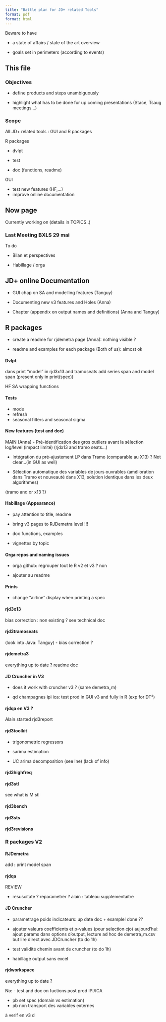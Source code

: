 ```yaml
---
title: "Battle plan for JD+ related Tools"
format: pdf
format: html 
---
```


Beware to have 

- a state of affairs / state of the art overview

- goals set in perimeters (according to events)

## This file 

### Objectives 

- define products and steps unambiguously

- highlight what has to be done for up coming presentations (Stace, Tsaug meetings...)

### Scope 

All JD+ related tools : GUI and R packages 

R packages 

- dvlpt 

- test 

- doc (functions, readme)

GUI 

- test new features (HF,...)
- improve online documentation 

## Now page

Currently working on (details in TOPICS..)

### Last Meeting BXLS 29 mai

To do 

- Bilan et perspectives 

- Habillage / orga 



## JD+ online Documentation 

- GUI chap on SA and modelling features (Tanguy)

- Documenting new v3 features and Holes (Anna)

- Chapter (appendix on output names and definitions) (Anna and Tanguy)


## R packages 

- create a readme for rjdemetra page (Anna): nothing visible ?

- readme and examples for each package (Both of us): almost ok 

#### Dvlpt 

dans print "model" in rjd3x13 and tramoseats 
add series span and model span
(present only in print(spec))

HF SA wrapping functions 

#### Tests

- mode
- refresh 
- seasonal filters and seasonal sigma 



#### New features (test and doc)

MAIN 
(Anna)
-	Pré-identification des gros outliers avant la sélection log/level (impact limité)
(rjdx13 and tramo seats...)

-	Intégration du pré-ajustement LP dans Tramo (comparable au X13) ? Not clear...(in GUI as well)

-	Sélection automatique des variables de jours ouvrables (amélioration dans Tramo et nouveauté dans X13, solution identique dans les deux algorithmes)

(tramo and or x13 ?)


#### Habillage (Appearance)

- pay attention to title, readme

- bring v3 pages to RJDemetra level !!!

- doc functions, examples 

- vignettes by topic

#### Orga repos and naming issues 

- orga github: regrouper tout le R v2 et v3 ? non 

- ajouter au readme

#### Prints

- change "airline" display when printing a spec 

#### rjd3x13

bias correction : non existing ? see technical doc

#### rjd3tramoseats 

(look into Java: Tanguy)
- bias correction ?


#### rjdemetra3 

everything up to date ? 
readme
doc 
 
#### JD Cruncher in V3

- does it work with cruncher v3 ? (same demetra_m)

- qd champagnes ipi ica: test prod in GUI v3 and fully in R (exp for DT²)

#### rjdqa en V3 ?

Alain started rjd3report

#### rjd3toolkit 

- trigonometric regressors

- sarima estimation

- UC arima decomposition (see Ine) (lack of info)

#### rjd3highfreq 

#### rjd3stl 

see what is M stl

#### rjd3bench

#### rjd3sts 

#### rjd3revisions

### R packages V2

#### RJDemetra 

add : print model span 


#### rjdqa 

REVIEW

- resuscitate ? reparametrer ?
alain : tableau supplementaitre

#### JD Cruncher 

- parametrage poids indicateurs: up date doc + example! done ??

- ajouter valeurs coefficients et p-values (pour selection cjo) 
aujourd'hui: ajout params dans options d'output, lecture ad hoc de demetra_m.csv
but lire direct avec JDCruncher (to do 1h)

- test validité chemin avant de cruncher (to do 1h)

- habillage output sans excel 

#### rjdworkspace 

everything up to date ?

No: 
- test and doc on fuctions post prod IPI/ICA

- pb set spec (domain vs estimation)
- pb non transport des variables externes 

à verif en v3 d





